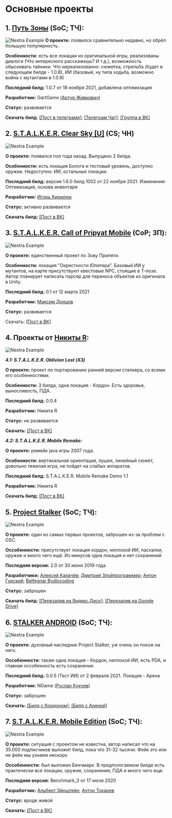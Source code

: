 
# Основные проекты

## 1. [Путь Зоны](https://t.me/GartGame) (SoC; ТЧ):
<Bleed>![Nextra Example](../public/zone.jpg)</Bleed>
**О проекте:** появился сравнительно недавно, но обрёл большую популярность. 

**Особенности:** есть все локации из оригинальной игры, реализованы диалоги (Что интересного расскажешь? И т.д.), возможность обыскивать тайники. Что нереализованно: сюжетка, стрельба (будет в следующем билде - 1.0.8), ИИ (базовый, ну типа ходьба, возможно война с мутантами в 1.0.9) 


**Последний билд:** 1.0.7 от 18 ноября 2021, добавлена оптимизация

**Разработчик:** GartGame [(Артур Живкович)](https://vk.com/arturjiv)

**Статус:** развивается

**Скачать билд:** [[Пост в телеграме]](https://t.me/GartGame/104); [[Телеграм Чат]](https://t.me/GartGameChat); [[Группа в ВК]](https://vk.com/gartgame)

## 2. [S.T.A.L.K.E.R. Clear Sky [U]](https://vk.com/stalkerumobile) (CS; ЧН)
<Bleed>![Nextra Example](../public/csmobile.jpg)</Bleed>

**О проекте:** появился пол года назад. Выпущено 2 билда.

**Особенности:** есть локация Болота и тестовый уровень, доступно оружие. Недоступно: ИИ, остальные локации.


**Последний билд:** версия 1.6.0 билд 1002 от 22 ноября 2021. Изменения: Оптимизация, основа инвентаря

**Разработчик:** [Игорь Кирилюк](https://vk.com/duppeh)

**Статус:** активно развивается

**Скачать билд:** [[Пост в ВК]](https://vk.com/wall-182231606_2346)

## 3. [S.T.A.L.K.E.R. Call of Pripyat Mobile](https://vk.com/stalker.cop.mobile) (CoP; ЗП):
<Bleed>![Nextra Example](https://sun9-80.userapi.com/c858416/v858416327/1ecde0/Ki94x66aAbg.jpg)</Bleed>

**О проекте:** единственный проект по Зову Припяти. 

**Особенности:** локация "Окрестности Юпитера". Базовый ИИ у мутантов, на карте присутствуют квестовые NPC, стоящие в Т-позе. Автор планирует написать парсер для переноса объектов из оригинала в Unity.

**Последний билд:** 0.1 от 12 марта 2021

**Разработчик:** [Максим Донцов](https://vk.com/md0508)

**Статус:** развивается

Скачать: [[Пост в ВК]](https://vk.com/wall-181941504_9014)

## 4. Проекты от [Никиты R](https://vk.com/nikita_r_public):
<Bleed>![Nextra Example](https://sun9-78.userapi.com/impf/5fUjm5fvIp5PQUT0x6Kq7kHqMwEQupGyjcyqcQ/h9Qpz4TWXQY.jpg?size=795x265&quality=95&crop=824,512,1243,414&sign=cf3b7fa6566deac6749a0fde0ec4b616&type=cover_group)</Bleed>

***4.1: S.T.A.L.K.E.R. Oblivion Lost (ХЗ)***

**О проекте:** проект по портированию ранней версии сталкера, со всеми его особенностями.

**Особенности:** 3 билда, одна локация - Кордон. Есть здоровье, выносливость, ПДА.

**Последний билд:** 0.0.4

**Разработчик:** Никита R

**Статус:** не развивается

**Скачать:** [[Пост в ВК]](https://vk.com/wall-200764374_192)



***4.2: S.T.A.L.K.E.R. Mobile Remake:***

**О проекте:** ремейк java игры 2007 года. 

**Особенности:** вертикальная ориентация, пушки, линейный сюжет, довольно тяжелая игра, не пойдет на слабых аппаратов.

**Последний билд:** S.T.A.L.K.E.R. Mobile Remake Demo 1.1

**Разработчик:** Никита R

**Скачать билд:** [[Пост в ВК]](https://vk.com/wall-200764374_645)

## 5. [Project Stalker](https://vk.com/projectstalker) (SoC; ТЧ):
<Bleed>![Nextra Example](https://sun9-64.userapi.com/impf/c622418/v622418346/4567e/ZQtDkXgJWwU.jpg?size=2560x1737&quality=96&sign=eb32458155298c174afdea1d421a58dd&type=album)</Bleed>

**О проекте:** один из самых первых проектов, заброшен из-за проблем с GSC. 

**Оссобенности:** присутствует локация кордон, неплохой ИИ, пасхалки, оружие и много чего ещё. Из минусов одна локация и нет сохранений

**Последняя версия:** 2.0 от 30 июня 2019 года.

**Разработчики:** [Алексей Калачёв](https://vk.com/id4886208); [Дмитрий Злойпрограммер](https://vk.com/id160185949); [Антон Гурский](https://vk.com/id2765000); [Belfegnar Bydlocoding](https://vk.com/belfegnar)

**Статус:** заброшен

**Скачать билд:** [[Перезалив на Яндекс.Диск]](https://disk.yandex.ru/d/zWoU2RTyrdOKxA); [[Перезалив на Google Drive]](https://drive.google.com/file/d/1QcjrWeJ6opUSSph8_MgjYd1GElIRezJX/view?usp=drivesdk)

## 6. [STALKER ANDROID](https://vk.com/stalker.android) (SoC; ТЧ):
<Bleed>![Nextra Example](https://sun9-49.userapi.com/impf/aXS03HmGhvbFw3SqhZlTGPPqlMfz4KBVGhmV-Q/wJG7JrDKiC8.jpg?size=795x265&quality=95&crop=0,111,1920,640&sign=7eb6a916a479212d2297e007083a4b71&type=cover_group)</Bleed>

**О проекте:** духовный наследник Project Stalker, уж очень он похож на него.

**Оссобенности:** также одна локация - Кордон, неплохой ИИ, есть PDA, и главная оссобенность есть сохранения. 

**Последний билд:** 0.0.5 (Тест ИИ) от 2 февраля 2021. Локация - Арена

**Разработчик:** NGame [(Руслан Кукуев)](https://vk.com/id344346055)

**Статус:** заброшен

**Скачать:** [[Билд с Кордоном]](https://vk.com/wall-174809909_12652); [[Билд с Ареной]](https://vk.com/wall-174809909_14326)

## 7. [S.T.A.L.K.E.R. Mobile Edition](https://vk.com/mobile.stalker) (SoC; ТЧ):
<Bleed>![Nextra Example](https://sun9-36.userapi.com/pgUORO_wZNWQaBGQw4fStA9mVPl3OZCFs1fwYg/jnfax8v0IZY.jpg)</Bleed>

**О проекте:** ситуация с проектом не известна, автор написал что на 35.000 подписчиков выложит билд, пока что 31-32 тысячи. Фейк это или не фейк мы узнаем нескоро

**Оссобенности:** был выложен Бенчмарк. В предпологаемом билде есть практически все локации, оружие, сохранения, ПДА и много чего еще.

**Последняя версия:** Benchmark_3 от 17 июля 2020

**Разработчик:** [Альберт Эйнштейн](https://vk.com/id554676622); [Антон Токарев](https://vk.com/psnhacker)

**Статус:** вроде живой

**Скачать:** [[Пост в ВК]](https://vk.com/wall-184902497_39772)
